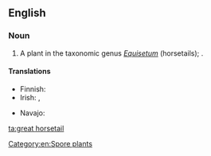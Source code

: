 ==English==

===Noun===
{{en-noun|head=[[great]] [[horsetail]]}}

# A plant in the taxonomic genus ''[[Equisetum]]'' (horsetails); {{taxlink|Equisetum telmateia|species}}.

====Translations====
{{trans-top|plant}}
* Finnish: {{t|fi|jättikorte}}
* Irish: {{t+|ga|feadóg|f}}, {{t|ga|eireaball capaill mór|m}}
{{trans-mid}}
* Navajo: {{t|nv|ałtį́į́ jikʼáshí}}
{{trans-bottom}}

[[Category:en:Spore plants]]

[[ta:great horsetail]]